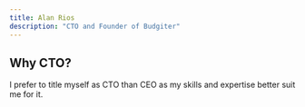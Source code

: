 ```yaml
---
title: Alan Rios
description: "CTO and Founder of Budgiter"
---
```


## Why CTO?

I prefer to title myself as CTO than CEO as my skills and expertise better suit me for it. 